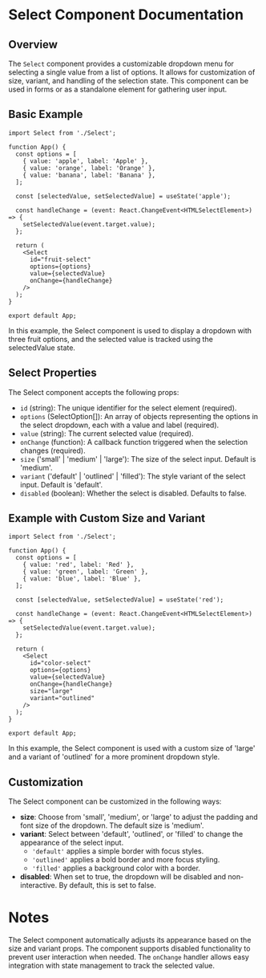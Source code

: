 
<Meta title="Components/Select" component={Select} />

# Select Component Documentation

## Overview

The `Select` component provides a customizable dropdown menu for selecting a single value from a list of options. It allows for customization of size, variant, and handling of the selection state. This component can be used in forms or as a standalone element for gathering user input.

## Basic Example

```tsx
import Select from './Select';

function App() {
  const options = [
    { value: 'apple', label: 'Apple' },
    { value: 'orange', label: 'Orange' },
    { value: 'banana', label: 'Banana' },
  ];

  const [selectedValue, setSelectedValue] = useState('apple');

  const handleChange = (event: React.ChangeEvent<HTMLSelectElement>) => {
    setSelectedValue(event.target.value);
  };

  return (
    <Select
      id="fruit-select"
      options={options}
      value={selectedValue}
      onChange={handleChange}
    />
  );
}

export default App;
```

In this example, the Select component is used to display a dropdown with three fruit options, and the selected value is tracked using the selectedValue state.

## Select Properties

The Select component accepts the following props:

- `id` (string): The unique identifier for the select element (required).
- `options` (SelectOption[]): An array of objects representing the options in the select dropdown, each with a value and label (required).
- `value` (string): The current selected value (required).
- `onChange` (function): A callback function triggered when the selection changes (required).
- `size` ('small' | 'medium' | 'large'): The size of the select input. Default is 'medium'.
- `variant` ('default' | 'outlined' | 'filled'): The style variant of the select input. Default is 'default'.
- `disabled` (boolean): Whether the select is disabled. Defaults to false.

## Example with Custom Size and Variant

```tsx
import Select from './Select';

function App() {
  const options = [
    { value: 'red', label: 'Red' },
    { value: 'green', label: 'Green' },
    { value: 'blue', label: 'Blue' },
  ];

  const [selectedValue, setSelectedValue] = useState('red');

  const handleChange = (event: React.ChangeEvent<HTMLSelectElement>) => {
    setSelectedValue(event.target.value);
  };

  return (
    <Select
      id="color-select"
      options={options}
      value={selectedValue}
      onChange={handleChange}
      size="large"
      variant="outlined"
    />
  );
}

export default App;
```

In this example, the Select component is used with a custom size of 'large' and a variant of 'outlined' for a more prominent dropdown style.

## Customization

The Select component can be customized in the following ways:

- **size**: Choose from 'small', 'medium', or 'large' to adjust the padding and font size of the dropdown. The default size is 'medium'.
- **variant**: Select between 'default', 'outlined', or 'filled' to change the appearance of the select input.
  - `'default'` applies a simple border with focus styles.
  - `'outlined'` applies a bold border and more focus styling.
  - `'filled'` applies a background color with a border.
- **disabled**: When set to true, the dropdown will be disabled and non-interactive. By default, this is set to false.

# Notes

The Select component automatically adjusts its appearance based on the size and variant props.
The component supports disabled functionality to prevent user interaction when needed.
The `onChange` handler allows easy integration with state management to track the selected value.